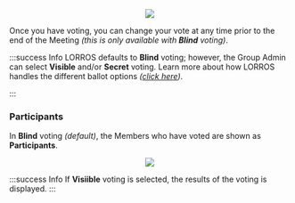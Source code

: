 
<center>
	<img src={useBaseUrl('/img/meetings/voting.gif')} />
</center>

Once you have voting, you can change your vote at any time prior to the end of the Meeting _(this is only available with **Blind** voting)_.

:::success Info
LORROS defaults to **Blind** voting; however, the Group Admin can select **Visible** and/or **Secret** voting.
Learn more about how LORROS handles the different ballot options _([click here](../during/voting#ballot-options))_.

:::

### Participants

In **Blind** voting _(default)_, the Members who have voted are shown as **Participants**.

<center>
	<img src={useBaseUrl('/img/meetings/participants.gif')} />
</center>

:::success Info
If **Visiible** voting is selected, the results of the voting is displayed.
:::
